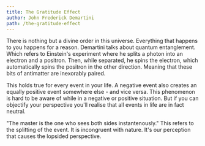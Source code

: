 ```yaml
---
title: The Gratitude Effect
author: John Frederick Demartini
path: /the-gratitude-effect
---
```


There is nothing but a divine order in this universe.
Everything that happens to you happens for a reason.
Demartini talks about quantum entanglement.
Which refers to Einstein's experiment where he splits a
photon into an electron and a positron.
Then, while separated, he spins the electron, which
automatically spins the positron in the other direction.
Meaning that these bits of antimatter are inexorably paired.

This holds true for every event in your life.
A negative event also creates an equally positive event
somewhere else - and vice versa. This phenomenon is hard
to be aware of while in a negative or positive situation.
But if you can objectify your perspective you'll realise
that all events in life are in fact neutral.

"The master is the one who sees both sides instantenously."
This refers to the splitting of the event. It is incongruent with nature.
It's our perception that causes the lopsided perspective.
